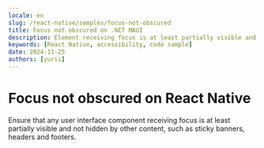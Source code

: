 ```yaml
---
locale: en
slug: /react-native/samples/focus-not-obscured
title: Focus not obscured on .NET MAUI
description: Element receiving focus is at least partially visible and not obscured by other content.
keywords: [React Native, accessibility, code sample]
date: 2024-11-25
authors: [yurii]
---
```


# Focus not obscured on React Native

Ensure that any user interface component receiving focus is at least partially visible and not hidden by other content, such as sticky banners, headers and footers.

<CodeSample id="focus-not-obscured" platform="react-native" locale="en"/>
